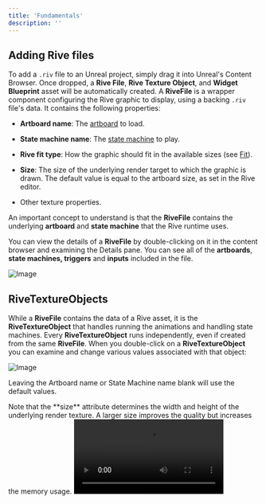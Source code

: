 ```yaml
---
title: 'Fundamentals'
description: ''
---
```


## Adding Rive files

To add a `.riv` file to an Unreal project, simply drag it into Unreal's Content Browser. Once dropped, a **Rive File**, **Rive Texture Object**, and **Widget Blueprint** asset will be automatically created. A **RiveFile** is a wrapper component configuring the Rive graphic to display, using a backing `.riv` file's data. It contains the following properties:

* **Artboard name**: The [artboard](/editor/fundamentals/artboards) to load.

* **State machine name**: The [state machine](/runtimes/state-machines) to play.

* **Rive fit type**: How the graphic should fit in the available sizes (see [Fit](/runtimes/layout#fit)).

* **Size**: The size of the underlying render target to which the graphic is drawn. The default value is equal to the artboard size, as set in the Rive editor.

* Other texture properties.

An important concept to understand is that the **RiveFile** contains the underlying **artboard** and **state machine** that the Rive runtime uses.

You can view the details of a **RiveFile** by double-clicking on it in the content browser and examining the Details pane. You can see all of the **artboards**, **state machines, triggers** and **inputs** included in the file.

![Image](/images/game-runtimes/unreal/e1a414a2-6b5c-4b44-b5df-902867b329cf.webp)

## RiveTextureObjects

While a **RiveFile** contains the data of a Rive asset, it is the **RiveTextureObject** that handles running the animations and handling state machines. Every **RiveTextureObject** runs independently, even if created from the same **RiveFile**. When you double-click on a **RiveTextureObject** you can examine and change various values associated with that object:

![Image](/images/game-runtimes/unreal/23f34841-ad81-4388-b13b-5f0c115e5166.webp)

Leaving the Artboard name or State Machine name blank will use the default values.

<Note>
  Note that the **size** attribute determines the width and height of the underlying render texture. A larger size improves the quality but increases the memory usage.
</Note>

<video controls className="w-full aspect-video" src="https://ucarecdn.com/b8a68ecf-dfee-45f6-be7e-81a67d5992f8/" />

## Create Rive Widget, Create Rive Texture Object, and Reimport

Right-click a **RiveFile** to access common actions:

![Image](/images/game-runtimes/unreal/5c8cc8e5-751b-4f80-a8c9-10566fc7255a.webp)

Selecting **"Spawn Rive Widget Actor"** will create an Actor in your Level. Playing the Level will display the Rive file as a UMG Widget. Alternatively, you can spawn a widget actor by dragging and dropping the **RiveFile** asset into the level. Note that the location of the actor in the scene does not affect it's display.

If you need more than the default **Rive Widget** or **Rive Texture Object**, you can create them from this menu.
You can also **Reimport** your Rive file to get updates made to the file outside of Unreal.

## Create a material asset

You can easily create a material asset from a **RiveTextureObject**:

* **Right-click** and select **"Create Material"**

The created material asset uses the selected **RiveTextureObject** as a texture.

![Image](/images/game-runtimes/unreal/27fe9af0-7bdb-46d9-bd5c-a07fadaca1fe.webp)

### Displaying

This material can be added to a 3D mesh to be rendered in the scene, just like any other material.

![Image](/images/game-runtimes/unreal/30c746c2-42bc-4cb8-b4f0-c68c2a4d07e6.webp)

## Adding Rive to UMG

You can easily create a Widget Blueprint from a **RiveFile**:

* **Right click** the **RiveFile** and select **"Create Rive Widget"**

This will automatically create a Widget Blueprint using the selected **RiveFile**.

Alternatively, a **Rive Widget** can be added from the **UMG** **Palette** and then selecting the underlying **RiveFile** to use as a reference. This is done in the "Rive Descriptor" section in the Details pane. Leaving the Artboard name or State Machine Name blank will cause defaults in the file to be used.

<Note>
  Be sure to click **Compile** to make the graphic visible.
</Note>

![Image](/images/game-runtimes/unreal/be465fa4-8531-4258-af51-55fe05f306cf.webp)

<Note>
  Listeners (pointer events) are disabled in this view. This means the Rive graphic is not interactive within UMG.
</Note>

### Accessing RiveWidget in Blueprint

The **RiveWidget** can be accessed through Blueprint, if the **Is Variable** toggle is set (default is checked).

![Image](/images/game-runtimes/unreal/b7c73431-6c84-4597-aeea-75e3b76ecddb.webp)

### Displaying

Once a Widget Blueprint is configured, you only need to add it to the Viewport. In this example we're creating a new Actor and adding the following.

![Image](/images/game-runtimes/unreal/1213cdfc-ef95-40a7-95f1-6a9fd071e764.webp)

Once the actor is added to the game and you enter play mode the animation will function exactly as it does in the Rive Editor.

See the following sections for more advanced usage.

## Instancing a RiveTextureObject

If, for example, your `.riv` file contains multiple different artboards, or if you want to create unique instances of the same artboard and state machine combination, you can easily do so by instancing new **RiveTextureObject**s through the editor:

* **Right-click** a **RiveTextureObject** and select **"Duplicate"**

These new instances use the same underlying `.riv` file data; however they are unique instances and can be configured with the available properties, such as artboard, state machine, size, etc. Each **RiveTextureObject** instance contains a unique **artboard** and **state machine** instance that can be updated and used independently.

An artboard and state machine can be instanced manually through Blueprint as well. Later sections will demonstrate how to do this.

**How To Use Imported Rive Objects in Unreal**

<video controls className="w-full aspect-video" src="https://ucarecdn.com/346aeddd-db08-411d-903e-8d450b09f5bf/" />